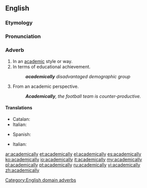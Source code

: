==English==

===Etymology===
{{suffix|academical|ly}}

===Pronunciation===
{{a|US}} {{IPA|/ˌæk.ə.ˈdɛm.ɪk.ə.li/|/ˌæk.ə.ˈdɛm.ɪk.li/}}

===Adverb===
{{en-adv}}

# In an [[academic]] style or way.
# In terms of educational achievement.
#: '''''academically''' disadvantaged demographic group''
# From an academic perspective.
#: '''''Academically''', the football team is counter-productive.''

====Translations====
{{trans-top|in an academic style or way}}
* Catalan: {{t+|ca|acadèmicament}}
* Italian: {{t+|it|accademicamente}}
{{trans-mid}}
* Spanish: {{t+|es|académicamente}}
{{trans-bottom}}

{{trans-top|in terms of educational achievement}}
{{trans-mid}}
{{trans-bottom}}

{{trans-top|from an academic perspective}}
* Italian: {{t+|it|accademicamente}}
{{trans-mid}}
{{trans-bottom}}

[[Category:English domain adverbs]]

[[ar:academically]]
[[et:academically]]
[[el:academically]]
[[es:academically]]
[[ko:academically]]
[[io:academically]]
[[it:academically]]
[[my:academically]]
[[pl:academically]]
[[pt:academically]]
[[ru:academically]]
[[vi:academically]]
[[zh:academically]]